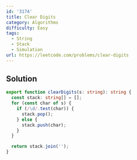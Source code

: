 ```yaml
---
id: '3174'
title: Clear Digits
category: Algorithms
difficulty: Easy
tags:
  - String
  - Stack
  - Simulation
url: https://leetcode.com/problems/clear-digits
---
```


## Solution

```typescript filename="solution.ts" copy
export function clearDigits(s: string): string {
  const stack: string[] = [];
  for (const char of s) {
    if (/\d/.test(char)) {
      stack.pop();
    } else {
      stack.push(char);
    }
  }

  return stack.join('');
}
```
